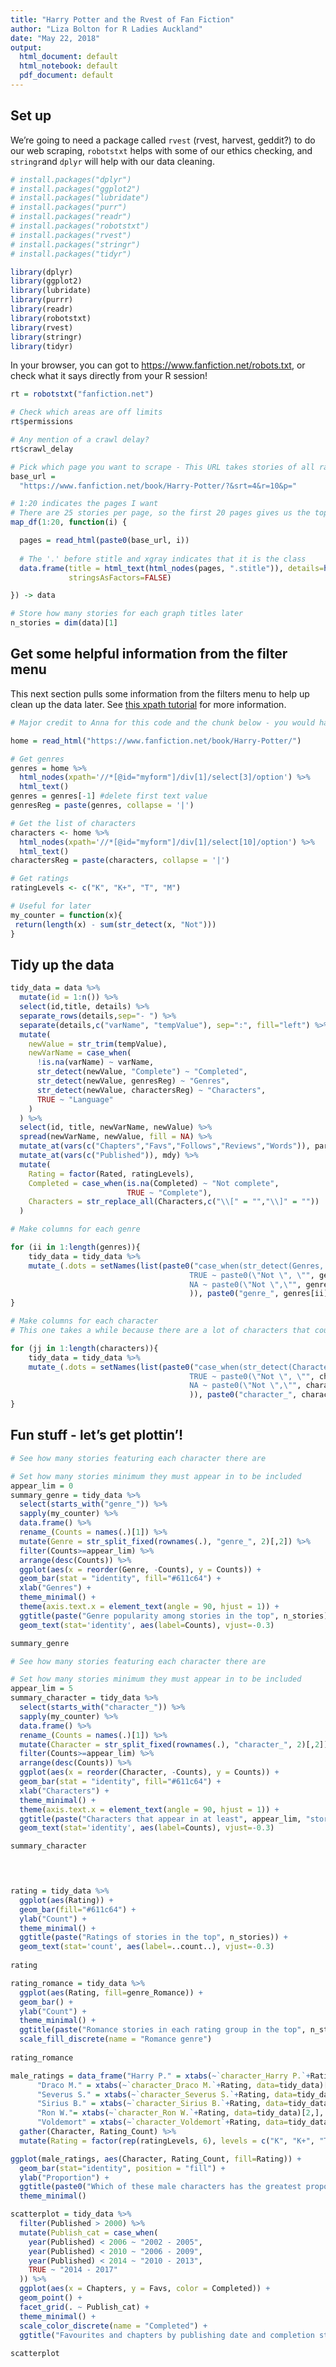 ```yaml
---
title: "Harry Potter and the Rvest of Fan Fiction"
author: "Liza Bolton for R Ladies Auckland"
date: "May 22, 2018"
output:
  html_document: default
  html_notebook: default
  pdf_document: default
---
```


## Set up
We're going to need a package called `rvest` (rvest, harvest, geddit?) to do our web scraping, `robotstxt` helps with some of our ethics checking, and `stringr`and `dplyr` will help with our data cleaning.

```r

# install.packages("dplyr")
# install.packages("ggplot2")
# install.packages("lubridate")
# install.packages("purr")
# install.packages("readr")
# install.packages("robotstxt")
# install.packages("rvest")
# install.packages("stringr")
# install.packages("tidyr")

library(dplyr)
library(ggplot2)
library(lubridate)
library(purrr)
library(readr)
library(robotstxt)
library(rvest)
library(stringr)
library(tidyr)

```

In your browser, you can got to [https://www.fanfiction.net/robots.txt](www.fanfiction.net/robots.txt), or check what it says directly from your R session!
```r

rt = robotstxt("fanfiction.net")

# Check which areas are off limits
rt$permissions

# Any mention of a crawl delay?
rt$crawl_delay

```


```r

# Pick which page you want to scrape - This URL takes stories of all ratings, sorted by favourites as a measure of popularity
base_url = 
  "https://www.fanfiction.net/book/Harry-Potter/?&srt=4&r=10&p="

# 1:20 indicates the pages I want
# There are 25 stories per page, so the first 20 pages gives us the top 500 stories
map_df(1:20, function(i) {

  pages = read_html(paste0(base_url, i))
  
  # The '.' before stitle and xgray indicates that it is the class
  data.frame(title = html_text(html_nodes(pages, ".stitle")), details=html_text(html_nodes(pages, ".xgray")),
             stringsAsFactors=FALSE)

}) -> data

# Store how many stories for each graph titles later
n_stories = dim(data)[1]

```

## Get some helpful information from the filter menu
This next section pulls some information from the filters menu to help up clean up the data later. See [this xpath tutorial](https://www.w3schools.com/xml/xpath_intro.asp) for more information.

```r
# Major credit to Anna for this code and the chunk below - you would have been disgusted by how hack-y it was before

home = read_html("https://www.fanfiction.net/book/Harry-Potter/")

# Get genres
genres = home %>% 
  html_nodes(xpath='//*[@id="myform"]/div[1]/select[3]/option') %>%
  html_text() 
genres = genres[-1] #delete first text value
genresReg = paste(genres, collapse = '|')

# Get the list of characters
characters <- home %>% 
  html_nodes(xpath='//*[@id="myform"]/div[1]/select[10]/option') %>%
  html_text() 
charactersReg = paste(characters, collapse = '|')

# Get ratings
ratingLevels <- c("K", "K+", "T", "M")

# Useful for later
my_counter = function(x){
 return(length(x) - sum(str_detect(x, "Not")))
}

```

## Tidy up the data
```r

tidy_data = data %>%
  mutate(id = 1:n()) %>%
  select(id,title, details) %>% 
  separate_rows(details,sep="- ") %>%
  separate(details,c("varName", "tempValue"), sep=":", fill="left") %>%
  mutate(
    newValue = str_trim(tempValue),
    newVarName = case_when(
      !is.na(varName) ~ varName,
      str_detect(newValue, "Complete") ~ "Completed",
      str_detect(newValue, genresReg) ~ "Genres",
      str_detect(newValue, charactersReg) ~ "Characters",
      TRUE ~ "Language"
    )
  ) %>% 
  select(id, title, newVarName, newValue) %>%
  spread(newVarName, newValue, fill = NA) %>%
  mutate_at(vars(c("Chapters","Favs","Follows","Reviews","Words")), parse_number) %>%
  mutate_at(vars(c("Published")), mdy) %>%
  mutate(
    Rating = factor(Rated, ratingLevels),
    Completed = case_when(is.na(Completed) ~ "Not complete", 
                          TRUE ~ "Complete"),
    Characters = str_replace_all(Characters,c("\\[" = "","\\]" = ""))
  )

# Make columns for each genre

for (ii in 1:length(genres)){
    tidy_data = tidy_data %>%
    mutate_(.dots = setNames(list(paste0("case_when(str_detect(Genres, \"", genres[ii], "\") ~ \"", genres[ii], "\",
                                        TRUE ~ paste0(\"Not \", \"", genres[ii], "\"),
                                        NA ~ paste0(\"Not \",\"", genres[ii], "\"))"
                                        )), paste0("genre_", genres[ii])))
}

# Make columns for each character
# This one takes a while because there are a lot of characters that could be included

for (jj in 1:length(characters)){
    tidy_data = tidy_data %>%
    mutate_(.dots = setNames(list(paste0("case_when(str_detect(Characters, \"", characters[jj], "\") ~ \"", characters[jj], "\",
                                        TRUE ~ paste0(\"Not \", \"", characters[jj], "\"),
                                        NA ~ paste0(\"Not \",\"", characters[jj], "\"))"
                                        )), paste0("character_", characters[jj])))
}


```

## Fun stuff - let's get plottin'!
```r
# See how many stories featuring each character there are 

# Set how many stories minimum they must appear in to be included
appear_lim = 0
summary_genre = tidy_data %>% 
  select(starts_with("genre_")) %>% 
  sapply(my_counter) %>% 
  data.frame() %>% 
  rename_(Counts = names(.)[1]) %>% 
  mutate(Genre = str_split_fixed(rownames(.), "genre_", 2)[,2]) %>% 
  filter(Counts>=appear_lim) %>% 
  arrange(desc(Counts)) %>% 
  ggplot(aes(x = reorder(Genre, -Counts), y = Counts)) +
  geom_bar(stat = "identity", fill="#611c64") +
  xlab("Genres") +
  theme_minimal() +
  theme(axis.text.x = element_text(angle = 90, hjust = 1)) +
  ggtitle(paste("Genre popularity among stories in the top", n_stories)) +
  geom_text(stat='identity', aes(label=Counts), vjust=-0.3)

summary_genre

```


```r
# See how many stories featuring each character there are 

# Set how many stories minimum they must appear in to be included
appear_lim = 5
summary_character = tidy_data %>% 
  select(starts_with("character_")) %>% 
  sapply(my_counter) %>% 
  data.frame() %>% 
  rename_(Counts = names(.)[1]) %>% 
  mutate(Character = str_split_fixed(rownames(.), "character_", 2)[,2]) %>% 
  filter(Counts>=appear_lim) %>% 
  arrange(desc(Counts)) %>% 
  ggplot(aes(x = reorder(Character, -Counts), y = Counts)) +
  geom_bar(stat = "identity", fill="#611c64") +
  xlab("Characters") +
  theme_minimal() +
  theme(axis.text.x = element_text(angle = 90, hjust = 1)) +
  ggtitle(paste("Characters that appear in at least", appear_lim, "stories in the top", n_stories)) +
  geom_text(stat='identity', aes(label=Counts), vjust=-0.3)

summary_character


  
```

```r

rating = tidy_data %>% 
  ggplot(aes(Rating)) +
  geom_bar(fill="#611c64") +
  ylab("Count") +
  theme_minimal() +
  ggtitle(paste("Ratings of stories in the top", n_stories)) +
  geom_text(stat='count', aes(label=..count..), vjust=-0.3)
  
rating

```

```r

rating_romance = tidy_data %>% 
  ggplot(aes(Rating, fill=genre_Romance)) +
  geom_bar() +
  ylab("Count") +
  theme_minimal() +
  ggtitle(paste("Romance stories in each rating group in the top", n_stories)) +
  scale_fill_discrete(name = "Romance genre")
  
rating_romance

```

```r

male_ratings = data_frame("Harry P." = xtabs(~`character_Harry P.`+Rating, data=tidy_data)[1,],
      "Draco M." = xtabs(~`character_Draco M.`+Rating, data=tidy_data)[1,],
      "Severus S." = xtabs(~`character_Severus S.`+Rating, data=tidy_data)[2,],
      "Sirius B." = xtabs(~`character_Sirius B.`+Rating, data=tidy_data)[2,],
      "Ron W."= xtabs(~`character_Ron W.`+Rating, data=tidy_data)[2,],
      "Voldemort" = xtabs(~`character_Voldemort`+Rating, data=tidy_data)[2,]) %>% 
  gather(Character, Rating_Count) %>% 
  mutate(Rating = factor(rep(ratingLevels, 6), levels = c("K", "K+", "T", "M")))

ggplot(male_ratings, aes(Character, Rating_Count, fill=Rating)) +
  geom_bar(stat="identity", position = "fill") +
  ylab("Proportion") +
  ggtitle(paste0("Which of these male characters has the greatest proportion of the stories \nthey're featured in (in the top ", n_stories, ") rated Mature?")) +
  theme_minimal()

```
```r

scatterplot = tidy_data %>% 
  filter(Published > 2000) %>% 
  mutate(Publish_cat = case_when(
    year(Published) < 2006 ~ "2002 - 2005",
    year(Published) < 2010 ~ "2006 - 2009",
    year(Published) < 2014 ~ "2010 - 2013",
    TRUE ~ "2014 - 2017"
  )) %>% 
  ggplot(aes(x = Chapters, y = Favs, color = Completed)) +
  geom_point() +
  facet_grid(. ~ Publish_cat) +
  theme_minimal() +
  scale_color_discrete(name = "Completed") +
  ggtitle("Favourites and chapters by publishing date and completion status", subtitle = paste0("Top ", n_stories, " stories by number of favourites"))
  
scatterplot

```

